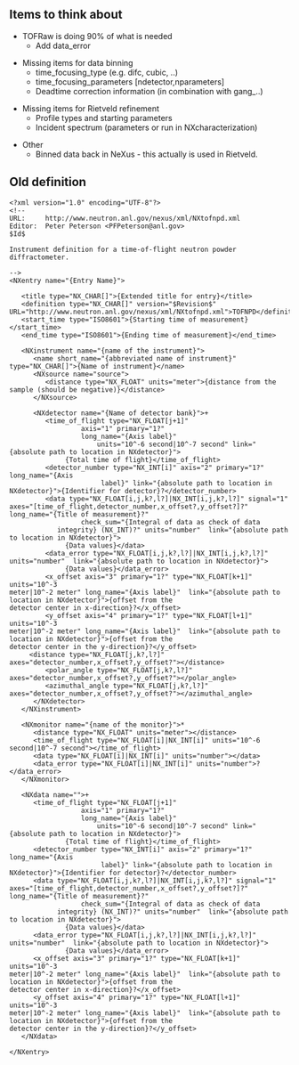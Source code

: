== Items to think about ==

* TOFRaw is doing 90% of what is needed
** Add data_error

* Missing items for data binning
** time_focusing_type (e.g. difc, cubic, ..)
** time_focusing_parameters [ndetector,nparameters]
** Deadtime correction information (in combination with gang_..)

* Missing items for Rietveld refinement
** Profile types and starting parameters
** Incident spectrum (parameters or run in NXcharacterization)

* Other
** Binned data back in NeXus - this actually is used in Rietveld.

== Old definition ==
<pre>
<?xml version="1.0" encoding="UTF-8"?>
<!--
URL:     http://www.neutron.anl.gov/nexus/xml/NXtofnpd.xml
Editor:  Peter Peterson <PFPeterson@anl.gov>
$Id$

Instrument definition for a time-of-flight neutron powder diffractometer.

-->
<NXentry name="{Entry Name}">

   <title type="NX_CHAR[]">{Extended title for entry}</title>
   <definition type="NX_CHAR[]" version="$Revision$" URL="http://www.neutron.anl.gov/nexus/xml/NXtofnpd.xml">TOFNPD</definition>
   <start_time type="ISO8601">{Starting time of measurement}</start_time>
   <end_time type="ISO8601">{Ending time of measurement}</end_time>

   <NXinstrument name="{name of the instrument}">
      <name short_name="{abbreviated name of instrument}" type="NX_CHAR[]">{Name of instrument}</name>
      <NXsource name="source">
         <distance type="NX_FLOAT" units="meter">{distance from the sample (should be negative)}</distance>
      </NXsource>

      <NXdetector name="{Name of detector bank}">+
         <time_of_flight type="NX_FLOAT[j+1]"
	              axis="1" primary="1?"
	              long_name="{Axis label}"
                      units="10^-6 second|10^-7 second" link="{absolute path to location in NXdetector}">
		      {Total time of flight}</time_of_flight>
         <detector_number type="NX_INT[i]" axis="2" primary="1?" long_name="{Axis
                       label}" link="{absolute path to location in NXdetector}">{Identifier for detector}?</detector_number>
         <data type="NX_FLOAT[i,j,k?,l?]|NX_INT[i,j,k?,l?]" signal="1" axes="[time_of_flight,detector_number,x_offset?,y_offset?]?" long_name="{Title of measurement}?"
	              check_sum="{Integral of data as check of data
            integrity} (NX_INT)?" units="number"  link="{absolute path to location in NXdetector}">
		      {Data values}</data>
         <data_error type="NX_FLOAT[i,j,k?,l?]|NX_INT[i,j,k?,l?]" units="number"  link="{absolute path to location in NXdetector}">
		      {Data values}</data_error>
         <x_offset axis="3" primary="1?" type="NX_FLOAT[k+1]" units="10^-3
meter|10^-2 meter" long_name="{Axis label}"  link="{absolute path to location in NXdetector}">{offset from the
detector center in x-direction}?</x_offset>
         <y_offset axis="4" primary="1?" type="NX_FLOAT[l+1]" units="10^-3
meter|10^-2 meter" long_name="{Axis label}"  link="{absolute path to location in NXdetector}">{offset from the
detector center in the y-direction}?</y_offset>
	 <distance type="NX_FLOAT[j,k?,l?]" axes="detector_number,x_offset?,y_offset?"></distance>
         <polar_angle type="NX_FLOAT[j,k?,l?]" axes="detector_number,x_offset?,y_offset?"></polar_angle>
         <azimuthal_angle type="NX_FLOAT[j,k?,l?]" axes="detector_number,x_offset?,y_offset?"></azimuthal_angle>
      </NXdetector>
   </NXinstrument>

   <NXmonitor name="{name of the monitor}">*
      <distance type="NX_FLOAT" units="meter"></distance>
      <time_of_flight type="NX_FLOAT[i]|NX_INT[i]" units="10^-6 second|10^-7 second"></time_of_flight>
      <data type="NX_FLOAT[i]|NX_INT[i]" units="number"></data>
      <data_error type="NX_FLOAT[i]|NX_INT[i]" units="number">?</data_error>
   </NXmonitor>

   <NXdata name="">+
      <time_of_flight type="NX_FLOAT[j+1]"
	              axis="1" primary="1?"
	              long_name="{Axis label}"
                      units="10^-6 second|10^-7 second" link="{absolute path to location in NXdetector}">
		      {Total time of flight}</time_of_flight>
      <detector_number type="NX_INT[i]" axis="2" primary="1?" long_name="{Axis
                       label}" link="{absolute path to location in NXdetector}">{Identifier for detector}?</detector_number>
      <data type="NX_FLOAT[i,j,k?,l?]|NX_INT[i,j,k?,l?]" signal="1" axes="[time_of_flight,detector_number,x_offset?,y_offset?]?" long_name="{Title of measurement}?"
	              check_sum="{Integral of data as check of data
            integrity} (NX_INT)?" units="number"  link="{absolute path to location in NXdetector}">
		      {Data values}</data>
      <data_error type="NX_FLOAT[i,j,k?,l?]|NX_INT[i,j,k?,l?]" units="number"  link="{absolute path to location in NXdetector}">
		      {Data values}</data_error>
      <x_offset axis="3" primary="1?" type="NX_FLOAT[k+1]" units="10^-3
meter|10^-2 meter" long_name="{Axis label}"  link="{absolute path to location in NXdetector}">{offset from the
detector center in x-direction}?</x_offset>
      <y_offset axis="4" primary="1?" type="NX_FLOAT[l+1]" units="10^-3
meter|10^-2 meter" long_name="{Axis label}"  link="{absolute path to location in NXdetector}">{offset from the
detector center in the y-direction}?</y_offset>
   </NXdata>

</NXentry>
</pre>